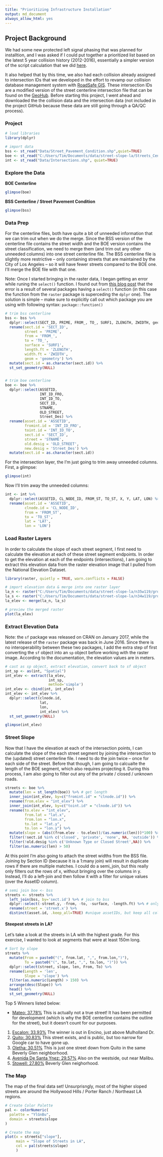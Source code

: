```yaml
---
title: "Prioritizing Infrastructure Installation"
output: md_document
always_allow_html: yes
---
```

## Project Background
We had some new protected left signal phasing that was planned for installtion, and I was asked if I could put together a prioritized list based on the latest 5 year collision history (2012-2016), essentially a simpler version of the script calculation that we did [here](https://black-tea.github.io/projects/2017/01/10/Data-Driven-Funding-Applications.html).

It also helped that by this time, we also had each collision already assigned to intersection IDs that we developed in the effort to revamp our collision database management system with [RoadSafe GIS](https://roadsafegis.com/). These intersection IDs are a modified version of the street centerline intersection file that can be found on the [GeoHub](http://geohub.lacity.org/datasets/0372aa1fb42a4e29adb9caadcfb210bb_9). Before starting this project, I went ahead and downloaded the the collision data and the intersection data (not included in the project GitHub because these data are still going through a QA/QC process). 

### Project 

```r
# load libraries
library(dplyr)

# import data
bss <- st_read("Data/Street_Pavement_Condition.shp",quiet=TRUE)
boe <- st_read("C:/Users/Tim/Documents/data/street-slope-la/Streets_Centerline/Streets_Centerline.shp", quiet=TRUE)
int <- st_read("Data/Intersections.shp", quiet=TRUE)
```
### Explore the Data
__BOE Centerline__
```r
glimpse(boe)
```
__BSS Centerline / Street Pavement Condition__
```r
glimpse(bss)
```
### Data Prep
For the centerline files, both have quite a bit of unneeded information that we can trim out when we do the merge. Since the BSS version of the centerline file contains the street width and the BOE version contains the street classification, we need to merge them (and trim out any other unneeded columns) into one street centerline file. The BSS centerline file is slightly more restrictive -- only containing streets that are maintained by the City of Los Angeles -- so it will have fewer streets compared to the BOE one. I'll merge the BOE file with that one.

Note: Once I started bringing in the raster data, I began getting an error while runing the `select()` function. I found out from [this blog post](https://remi-daigle.github.io/2017-CHONe-Data/dataviz.nb.html#) that the error is a result of several packages having a `select()` function (in this case the function from the `raster` package is superceding the `dplyr` one). The solution is simple -- make sure to explicitly call out which package you are using with following syntax: `package::function()`
```r
# trim bss centerline
bss <- bss %>%
  dplyr::select(SECT_ID, PRIME, FROM_, TO_, SURF1, ZLENGTH, ZWIDTH, geometry) %>%
  rename(sect.id = 'SECT_ID',
         street = 'PRIME',
         from = 'FROM_',
         to = 'TO_',
         surface = 'SURF1',
         length.ft = 'ZLENGTH',
         width.ft = 'ZWIDTH',
         geom = 'geometry') %>%
  mutate(sect.id = as.character(sect.id)) %>%
  st_set_geometry(NULL)


# trim boe centerline
boe <- boe %>%
  dplyr::select(ASSETID,
                INT_ID_FRO,
                INT_ID_TO,
                SECT_ID,
                STNAME,
                OLD_STREET,
                Street_Des) %>%
  rename(asset.id = 'ASSETID',
         fromint.id = 'INT_ID_FRO',
         toint.id = 'INT_ID_TO',
         sect.id = 'SECT_ID',
         street = 'STNAME',
         old.desig = 'OLD_STREET',
         new.desig = 'Street_Des') %>%
  mutate(sect.id = as.character(sect.id))
```
For the intersection layer, the I'm just going to trim away unneeded columns. First, a glimpse:
```r
glimpse(int)
```
Now I'll trim away the unneeded columns:
```r
int <- int %>%
  dplyr::select(ASSETID, CL_NODE_ID, FROM_ST, TO_ST, X, Y, LAT, LON) %>%
  rename(asset.id = 'ASSETID',
         clnode.id = 'CL_NODE_ID',
         from = 'FROM_ST',
         to = 'TO_ST',
         lat = 'LAT',
         lon = 'LON')
```
### Load Raster Layers
In order to calculate the slope of each street segment, I first need to calculate the elevation at each of these street segment endpoints. In order to get the elevation at each of the endpoints (intersections), I am going to extract this elevation data from the raster elevation image that I pulled from the National Elevation Dataset.
```r
library(raster, quietly = TRUE, warn.conflicts = FALSE)

# import elevation data & merge into one raster layer
la_n <- raster("C:/Users/Tim/Documents/data/street-slope-la/n35w119/grdn35w119_13")
la_s <- raster("C:/Users/Tim/Documents/data/street-slope-la/n34w119/grdn34w119_13")
la_elev <- merge(la_n, la_s)

# preview the merged raster
plot(la_elev)
```

### Extract Elevation Data
Note: the `sf` package was released on CRAN on January 2017, while the latest release of the `raster` package was back in June 2016. Since there is no interoperability between these two packages, I add the extra step of first converting the `sf` object into an `sp` object before working with the raster image. According to the documentation, the elevation values are in meters.
```r
# cast as sp object, extract elevation, convert back to sf object
int_sp <- as(int, "Spatial")
int_elev <- extract(la_elev,
                    int_sp,
                    method='simple')
int_elev <- cbind(int, int_elev)
int_elev <- int_elev %>%
  dplyr::select(clnode.id,
                lat,
                lon,
                int_elev) %>%
  st_set_geometry(NULL)

glimpse(int_elev)
```
### Street Slope
Now that I have the elevation at each of the intersection points, I can calculate the slope of the each street segment by joining the intersection to the (updated) street centerline file. I need to do the join twice -- once for each side of the street. Before that though, I am going to calcualte the length of the BOE segment, which also requires projecting it. During this process, I am also going to filter out any of the private / closed / unknown roads. 
```r
streets <- boe %>% 
  mutate(len = st_length(boe)) %>% # get length
  inner_join(int_elev, by=c("fromint.id" = "clnode.id")) %>%
  rename(from.elev = "int_elev") %>%
  inner_join(int_elev, by=c("toint.id" = "clnode.id")) %>%
  rename(to.elev = "int_elev",
         from.lat = "lat.x",
         from.lon = "lon.x",
         to.lat = "lat.y",
         to.lon = "lon.y") %>%
  mutate(slope = (abs((from.elev - to.elev))/(as.numeric(len)))*100) %>% # Slope
  filter(!sect.id %in% c('closed', 'private', 'none', NA, 'outside')) %>%
  filter(!old.desig %in% c('Unknown Type or Closed Street',NA)) %>%
  filter(as.numeric(len) > 50)
```
At this point I'm also going to attach the street widths from the BSS file. Joining by Section ID (because it is a 1:many join) will result in duplicate rows if there are multiple matches. I could do a semi_join, but this really only filters out the rows of x, without bringing over the columns in y. Instead, I'll do a left-join and then follow it with a filter for unique values (over the AssetID column).
```r
# semi join boe <- bss
streets <- streets %>%
  left_join(bss, by='sect.id') %>% # join to bss
  dplyr::select(-street.y, -from, -to, -surface, -length.ft) %>% # only keep width
  rename(street = 'street.x') %>%
  distinct(asset.id, .keep_all=TRUE) #unique assetIDs, but keep all cols

```
#### Steepest streets in LA?
Let's take a look at the streets in LA with the highest grade. For this exercise, I wanted to look at segments that were at least 150m long. 
```r
# Sort by slope
streets %>%
  mutate(From = paste0("(", from.lat, ",", from.lon,")"),
         To = paste0("(", to.lat, ",", to.lon, ")")) %>%
  dplyr::select(street, slope, len, From, To) %>%
  rename(Length = 'len',
         Slope = 'slope') %>%
  filter(as.numeric(Length) > 150) %>%
  arrange(desc(Slope)) %>%
  head() %>%
  st_set_geometry(NULL) 

```
Top 5 Winners listed below:

* [Mateo: 37.78%](https://www.google.com/maps/@34.0954777,-118.221006,3a,75y,44.18h,101.21t/data=!3m7!1e1!3m5!1sn_sy_XfzNUzOqzs9YFDZxg!2e0!6s%2F%2Fgeo1.ggpht.com%2Fcbk%3Fpanoid%3Dn_sy_XfzNUzOqzs9YFDZxg%26output%3Dthumbnail%26cb_client%3Dmaps_sv.tactile.gps%26thumb%3D2%26w%3D203%26h%3D100%26yaw%3D207.12363%26pitch%3D0%26thumbfov%3D100!7i13312!8i6656) This is actually not a true street! It has been permitted for development (which is why the BOE centerline contains the outline for the street), but it doesn't count for our purposes.
1. [Escalon: 33.93%](https://www.google.com/maps/@34.1325797,-118.5042935,3a,75y,178.29h,99.4t/data=!3m6!1e1!3m4!1s18PdlRg0YhRcePEUH622hg!2e0!7i13312!8i6656) The winner is out in Encino, just above Mulholland Dr.
2. [Quito: 30.83%](https://www.google.com/maps/@34.1061073,-118.4472086,3a,75y,286.08h,90.72t/data=!3m6!1e1!3m4!1s6ch20uP9ei7O2c5o_zHygg!2e0!7i13312!8i6656) This street exists, and is public, but too narrow for Google car to have gone up.
3. [Oletha: 30.51%](https://www.google.com/maps/@34.1075177,-118.4470495,3a,75y,247.2h,90t/data=!3m6!1e1!3m4!1sPeN4OnVYwNUBDHfISr92Iw!2e0!7i13312!8i6656) This is just one street down from Quito in the same Beverly Glen neighborhood.
4. [Avenida De Santa Ynez: 29.57%](https://www.google.com/maps/@34.0696285,-118.5592242,3a,75y,70.73h,90t/data=!3m7!1e1!3m5!1sB5Zlr2cNGJ4HxOlsMe5Ulg!2e0!6s%2F%2Fgeo3.ggpht.com%2Fcbk%3Fpanoid%3DB5Zlr2cNGJ4HxOlsMe5Ulg%26output%3Dthumbnail%26cb_client%3Dmaps_sv.tactile.gps%26thumb%3D2%26w%3D203%26h%3D100%26yaw%3D67.11509%26pitch%3D0%26thumbfov%3D100!7i13312!8i6656) Also on the westside, out near Malibu.
5. [Stowell: 27.80%](https://www.google.com/maps/@34.1114284,-118.4390223,3a,75y,198.02h,88.59t/data=!3m7!1e1!3m5!1srUcJyozhj7l2kZJCwasmDQ!2e0!6s%2F%2Fgeo3.ggpht.com%2Fcbk%3Fpanoid%3DrUcJyozhj7l2kZJCwasmDQ%26output%3Dthumbnail%26cb_client%3Dmaps_sv.tactile.gps%26thumb%3D2%26w%3D203%26h%3D100%26yaw%3D188.67407%26pitch%3D0%26thumbfov%3D100!7i13312!8i6656) Beverly Glen neighorhood.

### The Map
The map of the final data set! Unsurprisngly, most of the higher sloped streets are around the Hollywood Hills / Porter Ranch / Northeast LA regions. 
```r
# Create Color Palette
pal <- colorNumeric(
  palette = "YlGnBu",
  domain = streets$slope
)

# Create the map
plot(x = streets["slope"],
     main = "Slope of Streets in LA",
     col = pal(streets$slope)
     )
```
